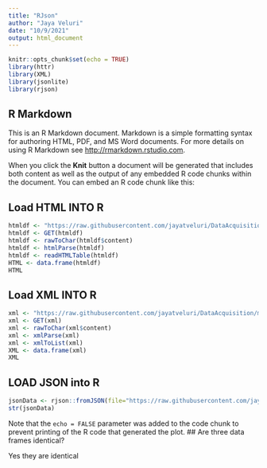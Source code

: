 ---
title: "RJson"
author: "Jaya Veluri"
date: "10/9/2021"
output: html_document
---

```{r setup}
knitr::opts_chunk$set(echo = TRUE)
library(httr)
library(XML)
library(jsonlite)
library(rjson)


```

## R Markdown

This is an R Markdown document. Markdown is a simple formatting syntax for authoring HTML, PDF, and MS Word documents. For more details on using R Markdown see <http://rmarkdown.rstudio.com>.

When you click the **Knit** button a document will be generated that includes both content as well as the output of any embedded R code chunks within the document. You can embed an R code chunk like this:

## Load HTML INTO R


```{r Books}


htmldf <- "https://raw.githubusercontent.com/jayatveluri/DataAcquisition/main/books.html"
htmldf <- GET(htmldf)
htmldf <- rawToChar(htmldf$content)
htmldf <- htmlParse(htmldf)
htmldf <- readHTMLTable(htmldf)
HTML <- data.frame(htmldf)
HTML


```

## Load XML INTO R



```{r Booksxxml}
xml <- "https://raw.githubusercontent.com/jayatveluri/DataAcquisition/main/books.xml"
xml <- GET(xml)
xml <- rawToChar(xml$content)
xml <- xmlParse(xml)
xml <- xmlToList(xml)
XML <- data.frame(xml)
XML


```
## LOAD JSON into R
```{r BooksJSON}
jsonData <- rjson::fromJSON(file="https://raw.githubusercontent.com/jayatveluri/DataAcquisition/main/books.json")
str(jsonData)

```
Note that the `echo = FALSE` parameter was added to the code chunk to prevent printing of the R code that generated the plot.
## Are three data frames identical?

Yes they are identical